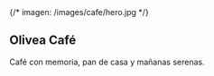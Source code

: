 
<section id="hero" className="relative">
  {/* imagen: /images/cafe/hero.jpg */}
  <ParallaxImage
    src="/images/cafe/hero.jpg"
    alt="Olivea Café — barra, patio y pan de casa"
    heightVh={92}
    speed={0.42}
    priority
  />
  <div className="pointer-events-none absolute inset-0 grid place-items-center">
    <Reveal y={16} delay={0.1} className="text-center pointer-events-auto">
      <h1 className="text-4xl md:text-6xl font-semibold tracking-tight">Olivea Café</h1>
      <p className="mt-4 max-w-2xl mx-auto text-base md:text-lg text-black/75">
        Café con memoria, pan de casa y mañanas serenas.
      </p>
    </Reveal>
  </div>
</section>